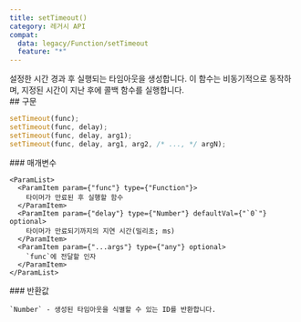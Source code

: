 ```yaml
---
title: setTimeout()
category: 레거시 API
compat:
  data: legacy/Function/setTimeout
  feature: "*"
---
```


<Section>
  설정한 시간 경과 후 실행되는 타임아웃을 생성합니다. 이 함수는 비동기적으로 동작하며, 지정된 시간이 지난 후에 콜백 함수를 실행합니다.
</Section>
<Section>
  ## 구문

  ~~~js
  setTimeout(func);
  setTimeout(func, delay);
  setTimeout(func, delay, arg1);
  setTimeout(func, delay, arg1, arg2, /* ..., */ argN);
  ~~~

  <Section>
    ### 매개변수

    <ParamList>
      <ParamItem param={"func"} type={"Function"}>
        타이머가 만료된 후 실행할 함수
      </ParamItem>
      <ParamItem param={"delay"} type={"Number"} defaultVal={"`0`"} optional>
        타이머가 만료되기까지의 지연 시간(밀리초; ms)
      </ParamItem>
      <ParamItem param={"...args"} type={"any"} optional>
        `func`에 전달할 인자
      </ParamItem>
    </ParamList>
  </Section>
  <Section>
    ### 반환값

    `Number` - 생성된 타임아웃을 식별할 수 있는 ID를 반환합니다.
  </Section>
</Section>